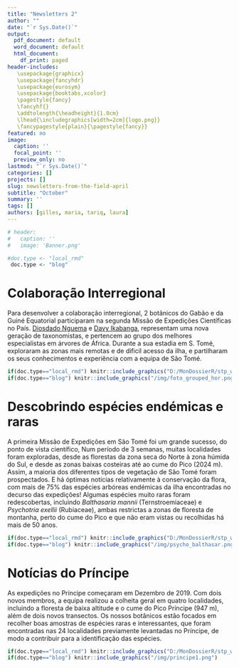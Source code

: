 ```yaml
---
title: "Newsletters 2"
author: ""
date: "`r Sys.Date()`"
output:
  pdf_document: default
  word_document: default
  html_document:
    df_print: paged
header-includes: 
   \usepackage{graphicx}
   \usepackage{fancyhdr}
   \usepackage{eurosym}
   \usepackage{booktabs,xcolor}
   \pagestyle{fancy}
   \fancyhf{}
   \addtolength{\headheight}{1.0cm}
   \lhead{\includegraphics[width=2cm]{logo.png}}
   \fancypagestyle{plain}{\pagestyle{fancy}}
featured: no
image:
  caption: ''
  focal_point: ''
  preview_only: no
lastmod: "`r Sys.Date()`"
categories: []
projects: []
slug: newsletters-from-the-field-april
subtitle: "October"
summary: ''
tags: []
authors: [gilles, maria, tariq, laura]
---
```




```r

# header:
#   caption: ''
#   image: 'Banner.png'

#doc.type <- "local_rmd"
 doc.type <- "blog"

```

# Colaboração Interregional

Para desenvolver a colaboração interregional, 2 botânicos do Gabão e da Guiné Equatorial participaram na segunda Missão de Expedições Científicas no País. [Diosdado Nguema](https://cepf-stp-threat-flora.netlify.app/authors/diosdado/) e [Davy Ikabanga](https://cepf-stp-threat-flora.netlify.app/authors/davy/), representam uma nova geração de taxonomistas, e pertencem ao grupo dos melhores especialistas em árvores de África. Durante a sua estadia em S. Tomé, exploraram as zonas mais remotas e de dificil acesso da ilha, e partilharam os seus conhecimentos e experiência com a equipa de São Tomé.


```r
if(doc.type=="local_rmd") knitr::include_graphics("D:/MonDossierR/stp_website/static/img/foto_grouped_hor.png")
if(doc.type=="blog") knitr::include_graphics("/img/foto_grouped_hor.png")
```





# Descobrindo espécies endémicas e raras

A primeira Missão de Expedições em São Tomé foi um grande sucesso, do ponto de vista científico, Num período de 3 semanas, muitas localidades foram exploradas, desde as florestas da zona seca do Norte à zona húmida do Sul, e desde as zonas baixas costeiras até ao cume do Pico (2024 m). Assim, a maioria dos diferentes tipos de vegetação de São Tomé foram prospectados. E há óptimas notícias relativamente à conservação da flora, com mais de 75% das espécies arbóreas endémicas da ilha encontradas no decurso das expedições! Algumas espécies muito raras foram redescobertas, incluindo *Balthasaria mannii* (Ternstroemiaceae) e *Psychotria exellii* (Rubiaceae), ambas restrictas a zonas de floresta de montanha, perto do cume do Pico e que não eram vistas ou recolhidas há mais de 50 anos.


```r
if(doc.type=="local_rmd") knitr::include_graphics("D:/MonDossierR/stp_website/static/img/psycho_balthasar.png")
if(doc.type=="blog") knitr::include_graphics("/img/psycho_balthasar.png")
```


# Notícias do Príncipe

As expedições no Príncipe começaram em Dezembro de 2019. Com dois novos membros, a equipa realizou a colheita geral em quatro localidades, incluindo a floresta de baixa altitude e o cume do Pico Príncipe (947 m), além de dois novos transectos. Os nossos botânicos estão focados em recolher boas amostras de espécies raras e interessantes, que foram encontradas nas 24 localidades previamente levantadas no Príncipe, de modo a contribuir para a identificação das espécies. 


```r
if(doc.type=="local_rmd") knitr::include_graphics("D:/MonDossierR/stp_website/static/img/principe1.png")
if(doc.type=="blog") knitr::include_graphics("/img/principe1.png")
```



